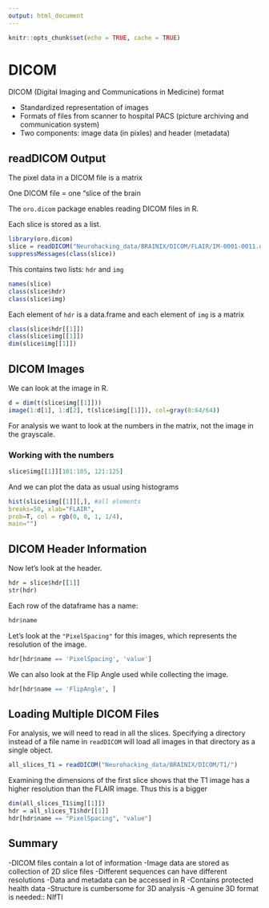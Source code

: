 ```yaml
---
output: html_document
---
```


```r
knitr::opts_chunk$set(echo = TRUE, cache = TRUE)
```

# DICOM 
DICOM (Digital Imaging and Communications in Medicine) format

- Standardized representation of images
- Formats of files from scanner to hospital PACS (picture archiving and communication system)
- Two components: image data (in pixles) and header (metadata)

## readDICOM Output

The pixel data in a DICOM file is a matrix

One DICOM file = one "slice of the brain

The `oro.dicom` package enables reading DICOM files in R. 


Each slice is stored as a list.

```r
library(oro.dicom)
slice = readDICOM("Neurohacking_data/BRAINIX/DICOM/FLAIR/IM-0001-0011.dcm")
suppressMessages(class(slice))
```

This contains two lists: `hdr` and `img`

```r
names(slice)
class(slice$hdr)
class(slice$img)
```

Each element of `hdr` is a data.frame and each element of `img`  is a matrix

```r
class(slice$hdr[[1]])
class(slice$img[[1]])
dim(slice$img[[1]])
```

## DICOM Images

We can look at the image in R.

```r
d = dim(t(slice$img[[1]]))
image(1:d[1], 1:d[2], t(slice$img[[1]]), col=gray(0:64/64))
```

For analysis we want to look at the numbers in the matrix, not the image in the grayscale.

### Working with the numbers

```r
slice$img[[1]][101:105, 121:125]
```

And we can plot the data as usual using histograms
```r
hist(slice$img[[1]][,], #all elements
breaks=50, xlab="FLAIR",
prob=T, col = rgb(0, 0, 1, 1/4),
main="")
```

## DICOM Header Information
Now let's look at the header.

```r
hdr = slice$hdr[[1]]
str(hdr)
```

Each row of the dataframe has a name:

```r
hdr$name
```

Let's look at the `"PixelSpacing"` for this images, which represents the resolution of the image. 

```r
hdr[hdr$name == 'PixelSpacing', 'value']
```

We can also look at the Flip Angle used while collecting the image.
```r
hdr[hdr$name == 'FlipAngle', ]
```

## Loading Multiple DICOM Files

For analysis, we will need to read in all the slices. Specifying a directory instead of a file name in `readDICOM` will load all images in that directory as a single object.
```r
all_slices_T1 = readDICOM("Neurohacking_data/BRAINIX/DICOM/T1/")
```

Examining the dimensions of the first slice shows that the T1 image has a higher resolution than the FLAIR image. Thus this is a bigger
```r
dim(all_slices_T1$img[[1]])
hdr = all_slices_T1$hdr[[1]]
hdr[hdr$name == "PixelSpacing", "value"]
```

## Summary 
-DICOM files contain a lot of information
-Image data are stored as collection of 2D slice files
-Different sequences can have different resolutions
-Data and metadata can be accessed in R
-Contains protected health data
-Structure is cumbersome for 3D analysis
-A genuine 3D format is needed:: NIfTI














